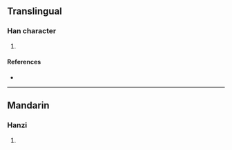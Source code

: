 {{character info/new}}
==Translingual==

===Han character===
{{Han char|rn=85|rad=水|as=12|sn=15|four=36131|canj=EWGF|ids=⿰氵黑}}

# {{defn|Han|sort=水12}}

====References====
* {{Han ref|kx=0651.010|dkj=18290|dj=1061.130|hdz=31742.070|uh=6F76|ud=28534|bh=E648|bd=58952}}

----

==Mandarin==

===Hanzi===
{{cmn-hanzi|pin=[[hēi]] ([[hei1]])|wg=hei<sup>1</sup>}}

# {{defn|lang=cmn|sort=水12}}